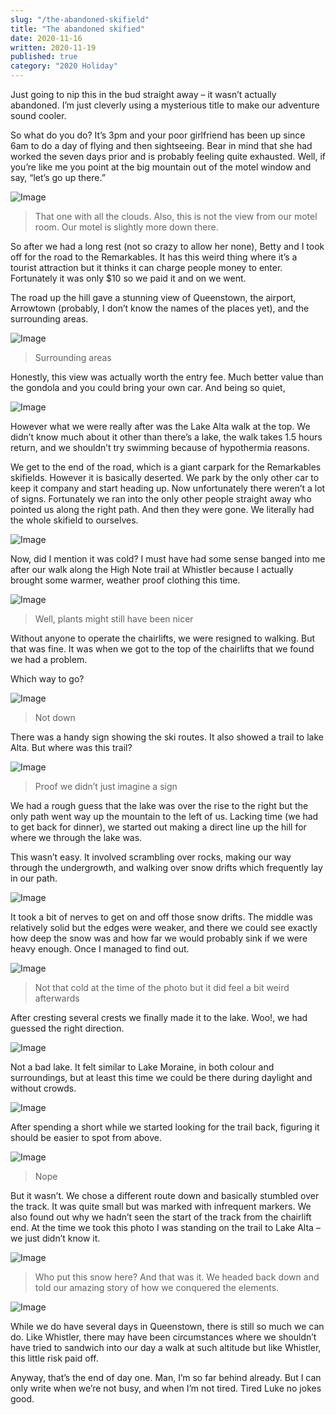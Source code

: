 ```yaml
---
slug: "/the-abandoned-skifield"
title: "The abandoned skified"
date: 2020-11-16
written: 2020-11-19
published: true
category: "2020 Holiday"
---
```


Just going to nip this in the bud straight away – it wasn’t actually abandoned. I’m just cleverly using a mysterious title to make our adventure sound cooler.

So what do you do? It’s 3pm and your poor girlfriend has been up since 6am to do a day of flying and then sightseeing. Bear in mind that she had worked the seven days prior and is probably feeling quite exhausted. Well, if you’re like me you point at the big mountain out of the motel window and say, “let’s go up there.”

![Image](img_20201116_121922.jpg)

> That one with all the clouds. Also, this is not the view from our motel room. Our motel is slightly more down there.

So after we had a long rest (not so crazy to allow her none), Betty and I took off for the road to the Remarkables. It has this weird thing where it’s a tourist attraction but it thinks it can charge people money to enter. Fortunately it was only $10 so we paid it and on we went.

The road up the hill gave a stunning view of Queenstown, the airport, Arrowtown (probably, I don’t know the names of the places yet), and the surrounding areas.

![Image](img_20201116_170610.jpg)

> Surrounding areas

Honestly, this view was actually worth the entry fee. Much better value than the gondola and you could bring your own car. And being so quiet,

![Image](img_20201116_184952.jpg)

However what we were really after was the Lake Alta walk at the top. We didn’t know much about it other than there’s a lake, the walk takes 1.5 hours return, and we shouldn’t try swimming because of hypothermia reasons.

We get to the end of the road, which is a giant carpark for the Remarkables skifields. However it is basically deserted. We park by the only other car to keep it company and start heading up. Now unfortunately there weren’t a lot of signs. Fortunately we ran into the only other people straight away who pointed us along the right path. And then they were gone. We literally had the whole skifield to ourselves.

![Image](img_20201116_172459.jpg)

Now, did I mention it was cold? I must have had some sense banged into me after our walk along the High Note trail at Whistler because I actually brought some warmer, weather proof clothing this time.

![Image](img_20201116_173246.jpg)

> Well, plants might still have been nicer

Without anyone to operate the chairlifts, we were resigned to walking. But that was fine. It was when we got to the top of the chairlifts that we found we had a problem.

Which way to go?

![Image](img_20201116_174416.jpg)

> Not down

There was a handy sign showing the ski routes. It also showed a trail to lake Alta. But where was this trail?

![Image](img_20201116_174130.jpg)

> Proof we didn’t just imagine a sign

We had a rough guess that the lake was over the rise to the right but the only path went way up the mountain to the left of us. Lacking time (we had to get back for dinner), we started out making a direct line up the hill for where we through the lake was.

This wasn’t easy. It involved scrambling over rocks, making our way through the undergrowth, and walking over snow drifts which frequently lay in our path.

![Image](img_20201116_174928.jpg)

It took a bit of nerves to get on and off those snow drifts. The middle was relatively solid but the edges were weaker, and there we could see exactly how deep the snow was and how far we would probably sink if we were heavy enough. Once I managed to find out.

![Image](img_20201116_180031.jpg)

> Not that cold at the time of the photo but it did feel a bit weird afterwards

After cresting several crests we finally made it to the lake. Woo\!, we had guessed the right direction.

![Image](img_20201116_181040.jpg)

Not a bad lake. It felt similar to Lake Moraine, in both colour and surroundings, but at least this time we could be there during daylight and without crowds.

![Image](img_20201116_180558.jpg)

After spending a short while we started looking for the trail back, figuring it should be easier to spot from above.

![Image](img_20201116_181828.jpg)

> Nope

But it wasn’t. We chose a different route down and basically stumbled over the track. It was quite small but was marked with infrequent markers. We also found out why we hadn’t seen the start of the track from the chairlift end. At the time we took this photo I was standing on the trail to Lake Alta – we just didn’t know it.

![Image](img_20201116_173945.jpg)

> Who put this snow here?
And that was it. We headed back down and told our amazing story of how we conquered the elements.

![Image](img_20201116_182005.jpg)

While we do have several days in Queenstown, there is still so much we can do. Like Whistler, there may have been circumstances where we shouldn’t have tried to sandwich into our day a walk at such altitude but like Whistler, this little risk paid off.

Anyway, that’s the end of day one. Man, I’m so far behind already. But I can only write when we’re not busy, and when I’m not tired. Tired Luke no jokes good.
